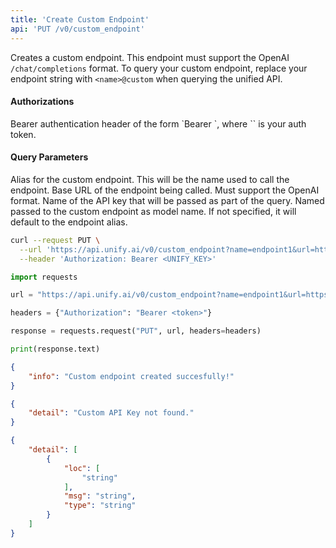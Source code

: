 ```yaml
---
title: 'Create Custom Endpoint'
api: 'PUT /v0/custom_endpoint'
---
```

Creates a custom endpoint. This endpoint must support the OpenAI `/chat/completions`
format. To query your custom endpoint, replace your endpoint string with `<name>@custom`
when querying the unified API.

#### Authorizations

<ParamField header="Authorization" type="string" required="true">
  Bearer authentication header of the form `Bearer <token>`, where `<token>` is your auth token.
</ParamField>

#### Query Parameters

<ParamField query="name" type="string" required="true">
Alias for the custom endpoint. This will be the name used to call the endpoint.
</ParamField>

<ParamField query="url" type="string" required="true">
Base URL of the endpoint being called. Must support the OpenAI format.
</ParamField>

<ParamField query="key_name" type="string" required="true">
Name of the API key that will be passed as part of the query.
</ParamField>

<ParamField query="mdl_name" type="string | null" >
Named passed to the custom endpoint as model name. If not specified, it will default to the endpoint alias.
</ParamField>

<RequestExample>

```bash cURL
curl --request PUT \
  --url 'https://api.unify.ai/v0/custom_endpoint?name=endpoint1&url=https://api.url1.com&key_name=key1&mdl_name=llama-3.1-8b-finetuned' \
  --header 'Authorization: Bearer <UNIFY_KEY>'
```

```python Python
import requests

url = "https://api.unify.ai/v0/custom_endpoint?name=endpoint1&url=https://api.url1.com&key_name=key1&mdl_name=llama-3.1-8b-finetuned"

headers = {"Authorization": "Bearer <token>"}

response = requests.request("PUT", url, headers=headers)

print(response.text)
```

</RequestExample>
<ResponseExample>

```json 200
{
    "info": "Custom endpoint created succesfully!"
}
```

```json 404
{
    "detail": "Custom API Key not found."
}
```

```json 422
{
    "detail": [
        {
            "loc": [
                "string"
            ],
            "msg": "string",
            "type": "string"
        }
    ]
}
```

</ResponseExample>
